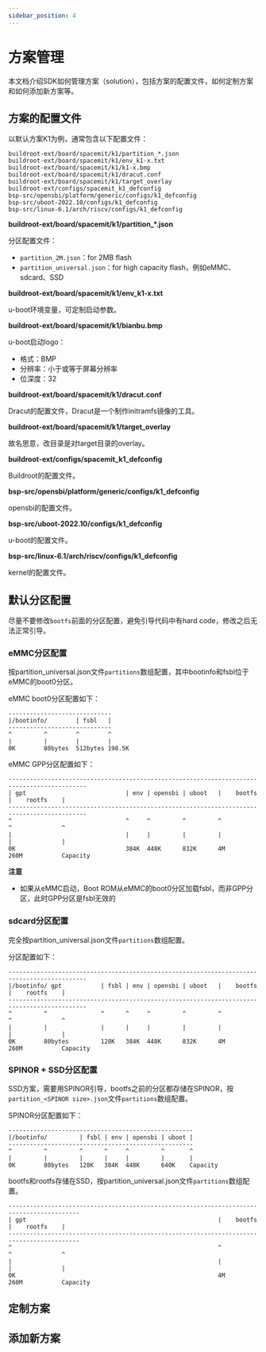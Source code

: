 ```yaml
---
sidebar_position: 4
---
```


# 方案管理

本文档介绍SDK如何管理方案（solution），包括方案的配置文件，如何定制方案和如何添加新方案等。

## 方案的配置文件

以默认方案K1为例，通常包含以下配置文件：

```shell
buildroot-ext/board/spacemit/k1/partition_*.json
buildroot-ext/board/spacemit/k1/env_k1-x.txt
buildroot-ext/board/spacemit/k1/k1-x.bmp
buildroot-ext/board/spacemit/k1/dracut.conf
buildroot-ext/board/spacemit/k1/target_overlay
buildroot-ext/configs/spacemit_k1_defconfig
bsp-src/opensbi/platform/generic/configs/k1_defconfig
bsp-src/uboot-2022.10/configs/k1_defconfig
bsp-src/linux-6.1/arch/riscv/configs/k1_defconfig
```

**buildroot-ext/board/spacemit/k1/partition_*.json**

分区配置文件：

- `partition_2M.json`：for 2MB flash
- `partition_universal.json`：for high capacity flash，例如eMMC、sdcard、SSD

**buildroot-ext/board/spacemit/k1/env_k1-x.txt**

u-boot环境变量，可定制启动参数。

**buildroot-ext/board/spacemit/k1/bianbu.bmp**

u-boot启动logo：

- 格式：BMP
- 分辨率：小于或等于屏幕分辨率
- 位深度：32

**buildroot-ext/board/spacemit/k1/dracut.conf**

Dracut的配置文件，Dracut是一个制作initramfs镜像的工具。

**buildroot-ext/board/spacemit/k1/target_overlay**

故名思意，改目录是对target目录的overlay。

**buildroot-ext/configs/spacemit_k1_defconfig**

Buildroot的配置文件。

**bsp-src/opensbi/platform/generic/configs/k1_defconfig**

opensbi的配置文件。

**bsp-src/uboot-2022.10/configs/k1_defconfig**

u-boot的配置文件。

**bsp-src/linux-6.1/arch/riscv/configs/k1_defconfig**

kernel的配置文件。

## 默认分区配置

尽量不要修改`bootfs`前面的分区配置，避免引导代码中有hard code，修改之后无法正常引导。

### eMMC分区配置

按partition_universal.json文件`partitions`数组配置，其中bootinfo和fsbl位于eMMC的boot0分区。

eMMC boot0分区配置如下：

```
-----------------------------
|/bootinfo/        | fsbl   |
-----------------------------
^         ^        ^        ^
|         |        |        |
0K        80bytes  512bytes 198.5K
```

eMMC GPP分区配置如下：

```
--------------------------------------------------------------------------------------------
| gpt                            | env | opensbi | uboot   |    bootfs      |    rootfs    |
--------------------------------------------------------------------------------------------
^                                ^     ^         ^         ^                ^              ^
|                                |     |         |         |                |              |
0K                               384K  448K      832K      4M               260M           Capacity
```

**注意**

- 如果从eMMC启动，Boot ROM从eMMC的boot0分区加载fsbl，而非GPP分区，此时GPP分区是fsbl无效的

### sdcard分区配置

完全按partition_universal.json文件`partitions`数组配置。

分区配置如下：

```
--------------------------------------------------------------------------------------------
|/bootinfo/ gpt           | fsbl | env | opensbi | uboot   |    bootfs    |    rootfs    |
--------------------------------------------------------------------------------------------
^         ^               ^      ^     ^         ^         ^              ^              ^
|         |               |      |     |         |         |              |              |
0K        80bytes         128K   384K  448K      832K      4M             260M           Capacity
```

### SPINOR + SSD分区配置

SSD方案，需要用SPINOR引导，bootfs之前的分区都存储在SPINOR，按`partition_<SPINOR size>.json`文件`partitions`数组配置。

SPINOR分区配置如下：

```
----------------------------------------------------
|/bootinfo/         | fsbl | env | opensbi | uboot |
----------------------------------------------------
^         ^         ^      ^     ^         ^       ^
|         |         |      |     |         |       |
0K        80bytes   128K   384K  448K      640K    Capacity
```

bootfs和rootfs存储在SSD，按partition_universal.json文件`partitions`数组配置。

```
------------------------------------------------------------------------------------------
| gpt                                                      |    bootfs    |    rootfs    |
------------------------------------------------------------------------------------------
^                                                          ^              ^              ^
|                                                          |              |              |
0K                                                         4M             260M           Capacity
```

## 定制方案



## 添加新方案



